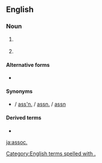 {{also|assoc|assoc.}}
==English==

===Noun===
{{en-noun|?}}

# {{label|en|legal}} {{abbreviation of|associate|lang=en}}
# {{abbreviation of|association|lang=en}}

====Alternative forms====
* {{l|en|assoc}}

====Synonyms====
{{sense|association}}
* {{l|en|ass'n}} / [[ass'n.]] / [[assn.]] / [[assn]]

====Derived terms====
* {{l|en|soccer}}

[[Category:English terms spelled with .]]
[[ja:assoc.]]